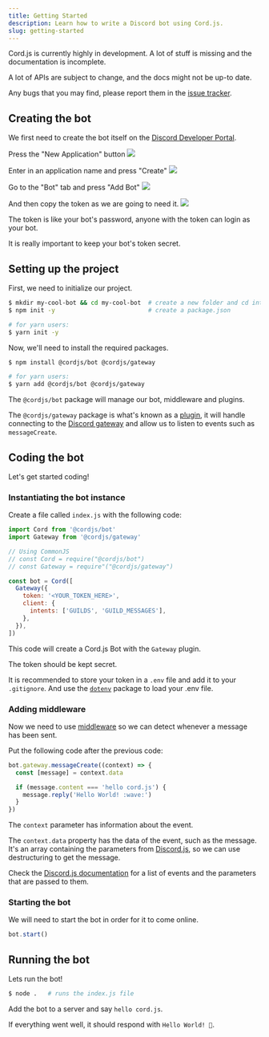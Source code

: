 ```yaml
---
title: Getting Started
description: Learn how to write a Discord bot using Cord.js.
slug: getting-started
---
```


<Note label="In Development">

Cord.js is currently highly in development.
A lot of stuff is missing and the documentation is incomplete.

A lot of APIs are subject to change, and the docs might not be up-to date.

Any bugs that you may find, please report them in the [issue tracker](https://github.com/lukadev-0/cord.js/issues).

</Note>

## Creating the bot

We first need to create the bot itself on the [Discord Developer Portal](https://discord.com/developers/applications).

<Disclosure label="Instructions">

Press the "New Application" button
![](/getting-started/Applications.png)

Enter in an application name and press "Create"
![](/getting-started/CreateApplication.png)

Go to the "Bot" tab and press "Add Bot"
![](/getting-started/AddBot.png)

And then copy the token as we are going to need it.
![](/getting-started/CopyToken.png)

<Warning>

The token is like your bot's password, anyone with the token can login as your bot.

It is really important to keep your bot's token secret.

</Warning>

</Disclosure>

## Setting up the project

First, we need to initialize our project.

```sh
$ mkdir my-cool-bot && cd my-cool-bot  # create a new folder and cd into it
$ npm init -y                          # create a package.json

# for yarn users:
$ yarn init -y
```

Now, we'll need to install the required packages.

```sh
$ npm install @cordjs/bot @cordjs/gateway

# for yarn users:
$ yarn add @cordjs/bot @cordjs/gateway
```

The `@cordjs/bot` package will manage our bot, middleware and plugins.

The `@cordjs/gateway` package is what's known as a [plugin](/docs/plugins), it will
handle connecting to the [Discord gateway](https://discord.com/developers/docs/topics/gateway) and
allow us to listen to events such as `messageCreate`.

## Coding the bot

Let's get started coding!

### Instantiating the bot instance

Create a file called `index.js` with the following code:

```js
import Cord from '@cordjs/bot'
import Gateway from '@cordjs/gateway'

// Using CommonJS
// const Cord = require("@cordjs/bot")
// const Gateway = require"("@cordjs/gateway")

const bot = Cord([
  Gateway({
    token: '<YOUR_TOKEN_HERE>',
    client: {
      intents: ['GUILDS', 'GUILD_MESSAGES'],
    },
  }),
])
```

This code will create a Cord.js Bot with the `Gateway` plugin.

<Note>

The token should be kept secret.

It is recommended to store your token in a `.env` file and add it to your `.gitignore`.
And use the [`dotenv`](https://npmjs.com/package/dotenv) package to load your .env file.

</Note>

### Adding middleware

Now we need to use [middleware](/docs/middleware) so we can detect
whenever a message has been sent.

Put the following code after the previous code:

```js
bot.gateway.messageCreate((context) => {
  const [message] = context.data

  if (message.content === 'hello cord.js') {
    message.reply('Hello World! :wave:')
  }
})
```

The `context` parameter has information about the event.

The `context.data` property has the data of the event,
such as the message.
It's an array containing the parameters from [Discord.js](https://discord.js), so we can
use destructuring to get the message.

Check the [Discord.js documentation](https://discord.js.org/#/docs/discord.js/stable/class/Client?scrollTo=e-apiRequest)
for a list of events and the parameters that are passed to them.

### Starting the bot

We will need to start the bot in order for it to come online.

```js
bot.start()
```

## Running the bot

Lets run the bot!

```sh
$ node .   # runs the index.js file
```

Add the bot to a server and say `hello cord.js`.

If everything went well, it should respond with `Hello World! 👋`.
